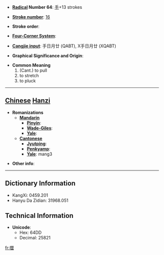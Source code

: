 * '''[[Wiktionary:Chinese radical index| Radical]] Number 64''': [[Wiktionary:Chinese radical index 手|手]]+13 strokes

* '''[[Wiktionary:Chinese total strokes index|Stroke number]]''': [[Wiktionary:Chinese total strokes index 16|16]]

* '''Stroke order''': 

* '''[[Wiktionary:Chinese four corner index|Four-Corner System]]''': 

* '''[[Wiktionary:Chinese Cangjie index|Cangjie input]]''': 手日月廿 (QABT), X手日月廿 (XQABT)

* '''Graphical Significance and Origin''': 

* '''Common Meaning'''
*#(Cant.) to pull
*# to stretch
*# to pluck


----

== [[Chinese]] [[Hanzi]] ==

* '''Romanizations'''
** '''[[Mandarin]]'''
*** '''[[Pinyin]]''': 
*** '''[[Wade-Giles]]''': 
*** '''[[Yale]]''': 
** '''[[Cantonese]]'''
*** '''[[Jyutping]]''':
*** '''[[Penkyamp]]''': 
*** '''[[Yale]]''': mang3

* '''Other info''': 

----

== Dictionary Information ==

* KangXi: 0459.201
* Hanyu Da Zidian: 31968.051

== Technical Information ==

* '''Unicode''':
** Hex: 64DD
** Decimal: 25821

[[fr:擝]]